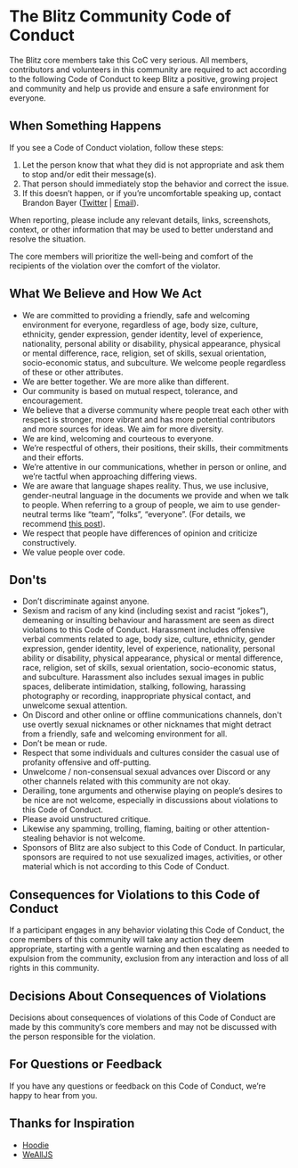 # The Blitz Community Code of Conduct

The Blitz core members take this CoC very serious. All members,
contributors and volunteers in this community are required to act
according to the following Code of Conduct to keep Blitz a positive,
growing project and community and help us provide and ensure a safe
environment for everyone.

## When Something Happens

If you see a Code of Conduct violation, follow these steps:

1. Let the person know that what they did is not appropriate and ask them
   to stop and/or edit their message(s).
2. That person should immediately stop the behavior and correct the issue.
3. If this doesn’t happen, or if you’re uncomfortable speaking up, contact
   Brandon Bayer ([Twitter](https://twitter.com/flybayer) |
   [Email](mailto:b@bayer.ws)).

When reporting, please include any relevant details, links, screenshots,
context, or other information that may be used to better understand and
resolve the situation.

The core members will prioritize the well-being and comfort of the
recipients of the violation over the comfort of the violator.

## What We Believe and How We Act

- We are committed to providing a friendly, safe and welcoming environment
  for everyone, regardless of age, body size, culture, ethnicity, gender
  expression, gender identity, level of experience, nationality, personal
  ability or disability, physical appearance, physical or mental
  difference, race, religion, set of skills, sexual orientation,
  socio-economic status, and subculture. We welcome people regardless of
  these or other attributes.
- We are better together. We are more alike than different.
- Our community is based on mutual respect, tolerance, and encouragement.
- We believe that a diverse community where people treat each other with
  respect is stronger, more vibrant and has more potential contributors
  and more sources for ideas. We aim for more diversity.
- We are kind, welcoming and courteous to everyone.
- We’re respectful of others, their positions, their skills, their
  commitments and their efforts.
- We’re attentive in our communications, whether in person or online, and
  we’re tactful when approaching differing views.
- We are aware that language shapes reality. Thus, we use inclusive,
  gender-neutral language in the documents we provide and when we talk to
  people. When referring to a group of people, we aim to use
  gender-neutral terms like “team”, “folks”, “everyone”. (For details, we
  recommend
  [this post](https://modelviewculture.com/pieces/gendered-language-feature-or-bug-in-software-documentation)).
- We respect that people have differences of opinion and criticize
  constructively.
- We value people over code.

## Don'ts

- Don’t discriminate against anyone.
- Sexism and racism of any kind (including sexist and racist “jokes”),
  demeaning or insulting behaviour and harassment are seen as direct
  violations to this Code of Conduct. Harassment includes offensive verbal
  comments related to age, body size, culture, ethnicity, gender
  expression, gender identity, level of experience, nationality, personal
  ability or disability, physical appearance, physical or mental
  difference, race, religion, set of skills, sexual orientation,
  socio-economic status, and subculture. Harassment also includes sexual
  images in public spaces, deliberate intimidation, stalking, following,
  harassing photography or recording, inappropriate physical contact, and
  unwelcome sexual attention.
- On Discord and other online or offline communications channels, don't
  use overtly sexual nicknames or other nicknames that might detract from
  a friendly, safe and welcoming environment for all.
- Don’t be mean or rude.
- Respect that some individuals and cultures consider the casual use of
  profanity offensive and off-putting.
- Unwelcome / non-consensual sexual advances over Discord or any other
  channels related with this community are not okay.
- Derailing, tone arguments and otherwise playing on people’s desires to
  be nice are not welcome, especially in discussions about violations to
  this Code of Conduct.
- Please avoid unstructured critique.
- Likewise any spamming, trolling, flaming, baiting or other
  attention-stealing behavior is not welcome.
- Sponsors of Blitz are also subject to this Code of Conduct. In
  particular, sponsors are required to not use sexualized images,
  activities, or other material which is not according to this Code of
  Conduct.

## Consequences for Violations to this Code of Conduct

If a participant engages in any behavior violating this Code of Conduct,
the core members of this community will take any action they deem
appropriate, starting with a gentle warning and then escalating as needed
to expulsion from the community, exclusion from any interaction and loss
of all rights in this community.

## Decisions About Consequences of Violations

Decisions about consequences of violations of this Code of Conduct are
made by this community’s core members and may not be discussed with the
person responsible for the violation.

## For Questions or Feedback

If you have any questions or feedback on this Code of Conduct, we’re happy
to hear from you.

## Thanks for Inspiration

- [Hoodie](https://github.com/hoodiehq/hoodie)
- [WeAllJS](https://wealljs.org/code-of-conduct)
